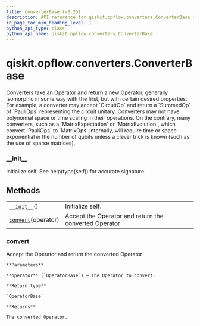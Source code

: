 ```yaml
---
title: ConverterBase (v0.25)
description: API reference for qiskit.opflow.converters.ConverterBase in qiskit v0.25
in_page_toc_min_heading_level: 1
python_api_type: class
python_api_name: qiskit.opflow.converters.ConverterBase
---
```


<span id="qiskit-opflow-converters-converterbase" />

# qiskit.opflow\.converters.ConverterBase

<Class id="qiskit.opflow.converters.ConverterBase" isDedicatedPage={true} github="https://github.com/qiskit/qiskit/tree/stable/0.17/qiskit/opflow/converters/converter_base.py" signature="ConverterBase" modifiers="class">
  Converters take an Operator and return a new Operator, generally isomorphic in some way with the first, but with certain desired properties. For example, a converter may accept `CircuitOp` and return a `SummedOp` of `PauliOps` representing the circuit unitary. Converters may not have polynomial space or time scaling in their operations. On the contrary, many converters, such as a `MatrixExpectation` or `MatrixEvolution`, which convert `PauliOps` to `MatrixOps` internally, will require time or space exponential in the number of qubits unless a clever trick is known (such as the use of sparse matrices).

  ### \_\_init\_\_

  <Function id="qiskit.opflow.converters.ConverterBase.__init__" signature="__init__()">
    Initialize self. See help(type(self)) for accurate signature.
  </Function>

  ## Methods

  |                                                                                                                         |                                                       |
  | ----------------------------------------------------------------------------------------------------------------------- | ----------------------------------------------------- |
  | [`__init__`](#qiskit.opflow.converters.ConverterBase.__init__ "qiskit.opflow.converters.ConverterBase.__init__")()      | Initialize self.                                      |
  | [`convert`](#qiskit.opflow.converters.ConverterBase.convert "qiskit.opflow.converters.ConverterBase.convert")(operator) | Accept the Operator and return the converted Operator |

  ### convert

  <Function id="qiskit.opflow.converters.ConverterBase.convert" signature="convert(operator)" modifiers="abstract">
    Accept the Operator and return the converted Operator

    **Parameters**

    **operator** (`OperatorBase`) – The Operator to convert.

    **Return type**

    `OperatorBase`

    **Returns**

    The converted Operator.
  </Function>
</Class>

